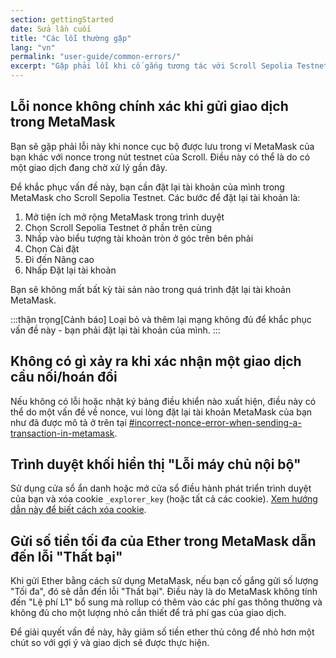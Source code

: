 ```yaml
---
section: gettingStarted
date: Sửa lần cuối
title: "Các lỗi thường gặp"
lang: "vn"
permalink: "user-guide/common-errors/"
excerpt: "Gặp phải lỗi khi cố gắng tương tác với Scroll Sepolia Testnet? Dưới đây là một số lỗi cấu hình phổ biến và cách khắc phục nhanh chóng."
---
```


## Lỗi nonce không chính xác khi gửi giao dịch trong MetaMask

Bạn sẽ gặp phải lỗi này khi nonce cục bộ được lưu trong ví MetaMask của bạn khác với nonce trong nút testnet của Scroll. Điều này có thể là do có một giao dịch đang chờ xử lý gần đây.

Để khắc phục vấn đề này, bạn cần đặt lại tài khoản của mình trong MetaMask cho Scroll Sepolia Testnet. Các bước để đặt lại tài khoản là:

1. Mở tiện ích mở rộng MetaMask trong trình duyệt
2. Chọn Scroll Sepolia Testnet ở phần trên cùng
3. Nhấp vào biểu tượng tài khoản tròn ở góc trên bên phải
4. Chọn Cài đặt
5. Đi đến Nâng cao
6. Nhấp Đặt lại tài khoản

Bạn sẽ không mất bất kỳ tài sản nào trong quá trình đặt lại tài khoản MetaMask.

:::thận trọng[Cảnh báo]
Loại bỏ và thêm lại mạng không đủ để khắc phục vấn đề này - bạn phải đặt lại tài khoản của mình.
:::

## Không có gì xảy ra khi xác nhận một giao dịch cầu nối/hoán đổi

Nếu không có lỗi hoặc nhật ký bảng điều khiển nào xuất hiện, điều này có thể do một vấn đề về nonce, vui lòng đặt lại tài khoản MetaMask của bạn như đã được mô tả ở trên tại [#incorrect-nonce-error-when-sending-a-transaction-in-metamask](#incorrect-nonce-error-when-sending-a-transaction-in-metamask).

## Trình duyệt khối hiển thị "Lỗi máy chủ nội bộ"

Sử dụng cửa sổ ẩn danh hoặc mở cửa sổ điều hành phát triển trình duyệt của bạn và xóa cookie `_explorer_key` (hoặc tất cả các cookie). [Xem hướng dẫn này để biết cách xóa cookie](https://www.contentstack.com/docs/developers/how-to-guides/clear-caches-and-cookies-in-different-browsers/).

## Gửi số tiền tối đa của Ether trong MetaMask dẫn đến lỗi "Thất bại"

Khi gửi Ether bằng cách sử dụng MetaMask, nếu bạn cố gắng gửi số lượng "Tối đa", đó sẽ dẫn đến lỗi "Thất bại". Điều này là do MetaMask không tính đến "Lệ phí L1" bổ sung mà rollup có thêm vào các phí gas thông thường và không đủ cho một lượng nhỏ cần thiết để trả phí gas của giao dịch.

Để giải quyết vấn đề này, hãy giảm số tiền ether thủ công để nhỏ hơn một chút so với gợi ý và giao dịch sẽ được thực hiện.
